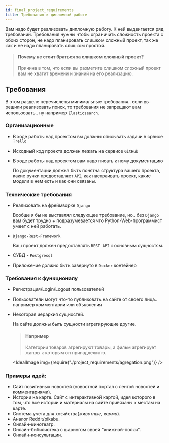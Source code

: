 ```yaml
---
id: final_project_requirements
title: Требования к дипломной работе
---
```



Вам надо будет реализовать дипломную работу. К ней выдвигается ряд требований. Требования нужны чтобы ограничить сложность проекта с обоих сторон, не надо планировать слишком сложный проект, так же как и не надо планировать слишком простой.

> #### Почему не стоит браться за слишком сложный проект?
>
> Причина в том, что если вы разметите слишком сложный проект вам не хватит времени и знаний на его реализацию.

## Требования

В этом разделе перечислены минимальные требования.. если вы решили реализовать поиск, то требования не запрещают вам использовать.. ну например `Elasticsearch`.

### Организационные

- В ходе работы над проектом вы должны описывать задачи в срвисе `Trello`
- Исходный код проекта должен лежать на сервисе `GitHub`
- В ходе работы над проектом вам надо писать к нему документацию

  По документации должна быть понятна структура вашего проекта, какие ручки предоставляет `API`, как настраивать проект, какие модели в нем есть и как они связаны.

### Технические требования

- Реализовать на фреймворке `Django`

  Вообще я бы не выставлял следующее требование, но.. без `Django` вам будет трудно + подразумевается что Python-Web-программист умеет с ней работать.

- `Django-Rest-Framework`

  Ваш проект должен предоставлять `REST API` к основным сущностям.

- СУБД - `Postgresql`
- Приложение должно быть завернуто в `Docker` контейнер

### Требования к функционалу

- Регистрация/Login/Logout пользователей
- Пользователи могут что-то публиковать на сайте от своего лица.. например комментарии или объявления
- Некоторая иерархия сущностей.

  На сайте должны быть сущности агрегирующие другие.

  > #### Например
  >
  > Категории товаров агрегируют товары, а фильм агрегирует жанры к которым он принадлежитю.

  <IdealImage img={require("./project_requirements/agregation.png")} />

### Примеры идей:

- Сайт позитивных новостей (новостной портал с лентой новостей и комментариями).
- Истории на карте. Сайт с интерактивной картой, идея которого в том, что все истории и материалы на сайте привязаны к местам на карте.
- Система учета для хозяйства(_животные, корма_).
- Аналог Reddit/pikabu.
- Онлайн-кинотеатр.
- Онлайн-бибилиотека с шарингом своей "книжной-полки".
- Онлайн-консультации.
